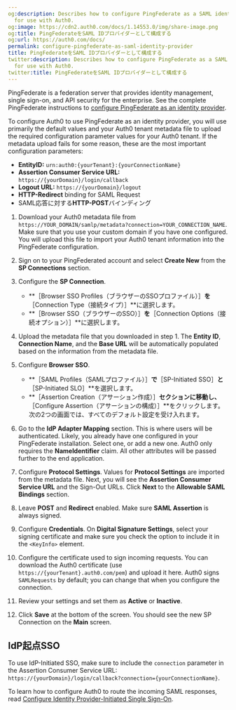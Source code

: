 ```yaml
---
og:description: Describes how to configure PingFederate as a SAML identity provider
  for use with Auth0.
og:image: https://cdn2.auth0.com/docs/1.14553.0/img/share-image.png
og:title: PingFederateをSAML IDプロバイダーとして構成する
og:url: https://auth0.com/docs/
permalink: configure-pingfederate-as-saml-identity-provider
title: PingFederateをSAML IDプロバイダーとして構成する
twitter:description: Describes how to configure PingFederate as a SAML identity provider
  for use with Auth0.
twitter:title: PingFederateをSAML IDプロバイダーとして構成する
---
```


PingFederate is a federation server that provides identity management, <Tooltip tip="Single Sign-On (SSO): Service that, after a user logs into one applicaton, automatically logs that user in to other applications." cta="View Glossary" href="/docs/glossary?term=single+sign-on">single sign-on</Tooltip>, and API security for the enterprise. See the complete PingFederate instructions to [configure PingFederate as an identity provider](https://docs.pingidentity.com/r/en-us/pingfederate-120/pf_ident_provid_sso_config).

To configure Auth0 to use PingFederate as an <Tooltip tip="Identity Provider (IdP): Service that stores and manages digital identities." cta="View Glossary" href="/docs/glossary?term=identity+provider">identity provider</Tooltip>, you will use primarily the default values and your Auth0 tenant metadata file to upload the required configuration parameter values for your Auth0 tenant. If the metadata upload fails for some reason, these are the most important configuration parameters:

* **EntityID:** `urn:auth0:{yourTenant}:{yourConnectionName}`
* **Assertion Consumer Service URL:** `https://{yourDomain}/login/callback`
* **Logout URL:** `https://{yourDomain}/logout`
* **HTTP-Redirect** binding for <Tooltip tip="Security Assertion Markup Language (SAML): Standardized protocol allowing two parties to exchange authentication information without a password." cta="View Glossary" href="/docs/glossary?term=SAML">SAML</Tooltip> Request
* SAML応答に対する**HTTP-POST**バインディング

1. Download your Auth0 metadata file from `https://YOUR_DOMAIN/samlp/metadata?connection=YOUR_CONNECTION_NAME`. Make sure that you use your custom domain if you have one configured. You will upload this file to import your Auth0 tenant information into the PingFederate configuration.
2. Sign on to your PingFederated account and select **Create New** from the **SP Connections** section.
3. Configure the **SP Connection**.

   * **［Browser SSO Profiles（ブラウザーのSSOプロファイル）］**を**［Connection Type（接続タイプ）］**に選択します。
   * **［Browser SSO（ブラウザーのSSO）］**を**［Connection Options（接続オプション）］**に選択します。
4. Upload the metadata file that you downloaded in step 1. The **Entity ID**, **Connection Name**, and the **Base URL** will be automatically populated based on the information from the metadata file.
5. Configure **Browser SSO**.

   * **［SAML Profiles（SAMLプロファイル）］**で**［SP-Initiated SSO］**と**［SP-Initiated SLO］**を選択します。
   * **［Assertion Creation（アサーション作成）］**セクションに移動し、**［Configure Assertion（アサーションの構成）］**をクリックします。次の2つの画面では、すべてのデフォルト設定を受け入れます。
6. Go to the **IdP Adapter Mapping** section. This is where users will be authenticated. Likely, you already have one configured in your PingFederate installation. Select one, or add a new one. Auth0 only requires the **NameIdentifier** claim. All other attributes will be passed further to the end application.
7. Configure **Protocol Settings**. Values for **Protocol Settings** are imported from the metadata file. Next, you will see the **Assertion Consumer Service URL** and the Sign-Out URLs. Click **Next** to the **Allowable SAML Bindings** section.
8. Leave **POST** and **Redirect** enabled. Make sure **SAML Assertion** is always signed.
9. Configure **Credentials**. On **Digital Signature Settings**, select your signing certificate and make sure you check the option to include it in the `<KeyInfo>` element.
10. Configure the certificate used to sign incoming requests. You can download the Auth0 certificate (use `https://{yourTenant}.auth0.com/pem`) and upload it here. Auth0 signs `SAMLRequests` by default; you can change that when you configure the connection.
11. Review your settings and set them as **Active** or **Inactive**.
12. Click **Save** at the bottom of the screen. You should see the new SP Connection on the **Main** screen.

## IdP起点SSO

To use IdP-Initiated SSO, make sure to include the `connection` parameter in the Assertion Consumer Service URL: `https://{yourDomain}/login/callback?connection={yourConnectionName}`.

To learn how to configure Auth0 to route the incoming SAML responses, read [Configure Identity Provider-Initiated Single Sign-On](/docs/authenticate/protocols/saml/saml-sso-integrations/identity-provider-initiated-single-sign-on).